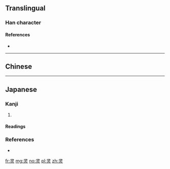 {{also|靈|㚑}}
==Translingual==

===Han character===
{{Han char|rn=86|rad=火|as=03|sn=7|four=|canj=SMF|ids=⿱彐火}}

====References====
* {{Han ref|kx=0666.080|dkj=18868|dj=1075.130|hdz=32190.030|uh=7075|ud=28789}}

----

==Chinese==
{{zh-see|靈}}

----

==Japanese==

===Kanji===
{{ja-kanji|grade=|rs=火03}}

# {{alternative form of|霊|lang=ja}}

====Readings====
{{ja-readings
|on=[[りょう]] (ryō), [[れい]] (rei)
|kun=[[たま]] (tama)
}}

===References===
* {{R:Koseki Moji|212610}}

[[fr:灵]]
[[mg:灵]]
[[no:灵]]
[[pl:灵]]
[[zh:灵]]